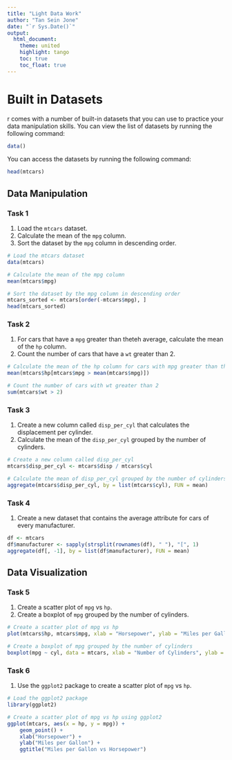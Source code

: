 ```yaml
---
title: "Light Data Work"
author: "Tan Sein Jone"
date: "`r Sys.Date()`"
output: 
  html_document:
    theme: united
    highlight: tango
    toc: true
    toc_float: true
---
```


# Built in Datasets

r comes with a number of built-in datasets that you can use to practice your data manipulation skills. You can view the list of datasets by running the following command:

```r
data()
```

You can access the datasets by running the following command:

```r
head(mtcars)
```

## Data Manipulation

### Task 1

1. Load the `mtcars` dataset.
2. Calculate the mean of the `mpg` column.
3. Sort the dataset by the `mpg` column in descending order.

```r
# Load the mtcars dataset
data(mtcars)

# Calculate the mean of the mpg column
mean(mtcars$mpg)

# Sort the dataset by the mpg column in descending order
mtcars_sorted <- mtcars[order(-mtcars$mpg), ]
head(mtcars_sorted)
```

### Task 2

1. For cars that have a `mpg` greater than theteh average, calculate the mean of the `hp` column.
2. Count the number of cars that have a `wt` greater than 2.

```r
# Calculate the mean of the hp column for cars with mpg greater than the average
mean(mtcars$hp[mtcars$mpg > mean(mtcars$mpg)])

# Count the number of cars with wt greater than 2
sum(mtcars$wt > 2)
```

### Task 3

1. Create a new column called `disp_per_cyl` that calculates the displacement per cylinder.
2. Calculate the mean of the `disp_per_cyl` grouped by the number of cylinders.

```r
# Create a new column called disp_per_cyl
mtcars$disp_per_cyl <- mtcars$disp / mtcars$cyl

# Calculate the mean of disp_per_cyl grouped by the number of cylinders
aggregate(mtcars$disp_per_cyl, by = list(mtcars$cyl), FUN = mean)
```

### Task 4

1. Create a new dataset that contains the average attribute for cars of every manufacturer.

```r
df <- mtcars
df$manufacturer <- sapply(strsplit(rownames(df), " "), "[", 1)
aggregate(df[, -1], by = list(df$manufacturer), FUN = mean)
```

## Data Visualization

### Task 5

1. Create a scatter plot of `mpg` vs `hp`.
2. Create a boxplot of `mpg` grouped by the number of cylinders.

```r
# Create a scatter plot of mpg vs hp
plot(mtcars$hp, mtcars$mpg, xlab = "Horsepower", ylab = "Miles per Gallon", main = "Miles per Gallon vs Horsepower")

# Create a boxplot of mpg grouped by the number of cylinders
boxplot(mpg ~ cyl, data = mtcars, xlab = "Number of Cylinders", ylab = "Miles per Gallon", main = "Miles per Gallon by Number of Cylinders")
```

### Task 6

1. Use the `ggplot2` package to create a scatter plot of `mpg` vs `hp`.

```r
# Load the ggplot2 package
library(ggplot2)

# Create a scatter plot of mpg vs hp using ggplot2
ggplot(mtcars, aes(x = hp, y = mpg)) +
    geom_point() +
    xlab("Horsepower") +
    ylab("Miles per Gallon") +
    ggtitle("Miles per Gallon vs Horsepower")
```